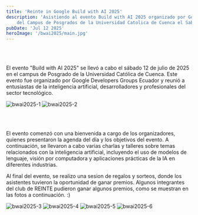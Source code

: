 ```yaml
---
title: 'Reinte in Google Build with AI 2025'
description: 'Asistiendo al evento Build with AI 2025 organizado por Google Developers Groups Ecuador en el campus de Posgrado
    del Campus de Posgrados de la Universidad Catolica de Cuenca el Sabado 12 de Julio de 2025.'
pubDate: 'Jul 12 2025'	
heroImage: '/bwai2025/main.jpg'
---
```


<br></br>

El evento "Build with AI 2025" se llevó a cabo el sábado 12 de julio de 2025 en el campus de Posgrado de la Universidad Católica de Cuenca. Este evento fue organizado por Google Developers Groups Ecuador y reunió a entusiastas de la inteligencia artificial, desarrolladores y profesionales del sector tecnológico.

<div class="flex justify-center items-center gap-4 flex-wrap">
    <img src="/bwai2025/bwai_1.jpg" alt="bwai2025-1" class="shadow-2xl shadow-gray-800" style={{ width: '800px', height: 'auto' }} />
    <img src="/bwai2025/bwai_2.jpg" alt="bwai2025-2" class="shadow-2xl shadow-gray-800" style={{ width: '800px', height: 'auto' }} />
</div>

<br></br>

El evento comenzó con una bienvenida a cargo de los organizadores, quienes presentaron la agenda del día y los objetivos del evento. A continuación, se llevaron a cabo varias charlas y talleres sobre temas relacionados con la inteligencia artificial, incluyendo el uso de modelos de lenguaje, visión por computadora y aplicaciones prácticas de la IA en diferentes industrias.

Al final del evento, se realizo una sesion de regalos y sorteos, donde los asistentes tuvieron la oportunidad de ganar premios.
Algunos integrantes del club de REINTE pudieron ganar algunos premios, como se muestran en las fotos a continuación. :)

<div class="flex justify-center items-center gap-4 flex-wrap">
    <img src="/bwai2025/bwai_3.jpg" alt="bwai2025-3" class="shadow-2xl shadow-gray-800" style={{ width: '500px', height: 'auto' }} />
    <img src="/bwai2025/bwai_4.jpg" alt="bwai2025-4" class="shadow-2xl shadow-gray-800" style={{ width: '400px', height: 'auto' }} />
    <img src="/bwai2025/bwai_5.jpg" alt="bwai2025-5" class="shadow-2xl shadow-gray-800" style={{ width: '600px', height: 'auto' }} />
    <img src="/bwai2025/bwai_6.jpg" alt="bwai2025-6" class="shadow-2xl shadow-gray-800" style={{ width: '500px', height: 'auto' }} />
</div>